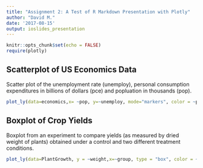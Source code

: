 ```yaml
---
title: "Assignment 2: A Test of R Markdown Presentation with Plotly"
author: "David M."
date: '2017-08-15'
output: ioslides_presentation
---
```


```r
knitr::opts_chunk$set(echo = FALSE)
require(plotly)
```
## Scatterplot of US Economics Data
Scatter plot of the unemployment rate (unemploy), personal consumption expenditures in billions of dollars (pce) and popluation in thousands (pop).
```r
plot_ly(data=economics,x= ~pop, y=~unemploy, mode="markers", color = ~pce)
```


## Boxplot of Crop Yields
Boxplot from an experiment to compare yields (as measured by dried weight of plants) obtained under a control and two different treatment conditions.
```r
plot_ly(data=PlantGrowth, y = ~weight,x=~group, type = "box", color = ~group)
```